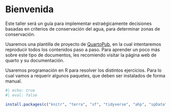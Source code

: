 # Bienvenida {.unnumbered}

Este taller será un guía para implementar estraégicamente decisiones basadas en criterios de conservación del agua, para determinar zonas de conservación.

Usaremos una plantilla de proyecto de [QuartoPub](https://quarto.org/docs/books){target="_blank"}, en la cual intentaremos reproducir todos los contenidos paso a paso. Para aprender un poco más sobre este tipo de documentos, les recomiendo visitar la página web de quarto y su documentación.

Usaremos programación en R para resolver los distintos ejercicios. Para lo cual vamos a requerir algunos paquetes, que deben ser instalados de forma manual.

```r
#| echo: true
#| eval: false

install.packages(c("knitr", "terra", "sf", "tidyverse", "ahp", "spData"))

```
